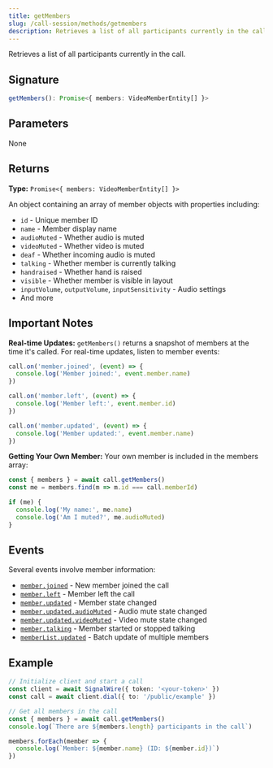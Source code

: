 ```yaml
---
title: getMembers
slug: /call-session/methods/getmembers
description: Retrieves a list of all participants currently in the call.
---
```


[event-member-joined]: /sdks/signalwire-client-sdk/call-session/events#memberjoined
[event-member-left]: /sdks/signalwire-client-sdk/call-session/events#memberleft
[event-member-updated]: /sdks/signalwire-client-sdk/call-session/events#memberupdated
[event-member-updated-audiomuted]: /sdks/signalwire-client-sdk/call-session/events#memberupdatedaudiomuted
[event-member-updated-videomuted]: /sdks/signalwire-client-sdk/call-session/events#memberupdatedvideomuted
[event-member-talking]: /sdks/signalwire-client-sdk/call-session/events#membertalking
[event-memberlist-updated]: /sdks/signalwire-client-sdk/call-session/events#memberlistupdated

Retrieves a list of all participants currently in the call.

## Signature

```typescript
getMembers(): Promise<{ members: VideoMemberEntity[] }>
```

## Parameters

None

## Returns

**Type:** `Promise<{ members: VideoMemberEntity[] }>`

An object containing an array of member objects with properties including:
- `id` - Unique member ID
- `name` - Member display name
- `audioMuted` - Whether audio is muted
- `videoMuted` - Whether video is muted
- `deaf` - Whether incoming audio is muted
- `talking` - Whether member is currently talking
- `handraised` - Whether hand is raised
- `visible` - Whether member is visible in layout
- `inputVolume`, `outputVolume`, `inputSensitivity` - Audio settings
- And more

## Important Notes

**Real-time Updates:** `getMembers()` returns a snapshot of members at the time it's called. For real-time updates, listen to member events:

```typescript
call.on('member.joined', (event) => {
  console.log('Member joined:', event.member.name)
})

call.on('member.left', (event) => {
  console.log('Member left:', event.member.id)
})

call.on('member.updated', (event) => {
  console.log('Member updated:', event.member.name)
})
```

**Getting Your Own Member:** Your own member is included in the members array:

```typescript
const { members } = await call.getMembers()
const me = members.find(m => m.id === call.memberId)

if (me) {
  console.log('My name:', me.name)
  console.log('Am I muted?', me.audioMuted)
}
```

## Events

Several events involve member information:
- [`member.joined`][event-member-joined] - New member joined the call
- [`member.left`][event-member-left] - Member left the call
- [`member.updated`][event-member-updated] - Member state changed
- [`member.updated.audioMuted`][event-member-updated-audiomuted] - Audio mute state changed
- [`member.updated.videoMuted`][event-member-updated-videomuted] - Video mute state changed
- [`member.talking`][event-member-talking] - Member started or stopped talking
- [`memberList.updated`][event-memberlist-updated] - Batch update of multiple members

## Example

```typescript
// Initialize client and start a call
const client = await SignalWire({ token: '<your-token>' })
const call = await client.dial({ to: '/public/example' })

// Get all members in the call
const { members } = await call.getMembers()
console.log(`There are ${members.length} participants in the call`)

members.forEach(member => {
  console.log(`Member: ${member.name} (ID: ${member.id})`)
})
```
